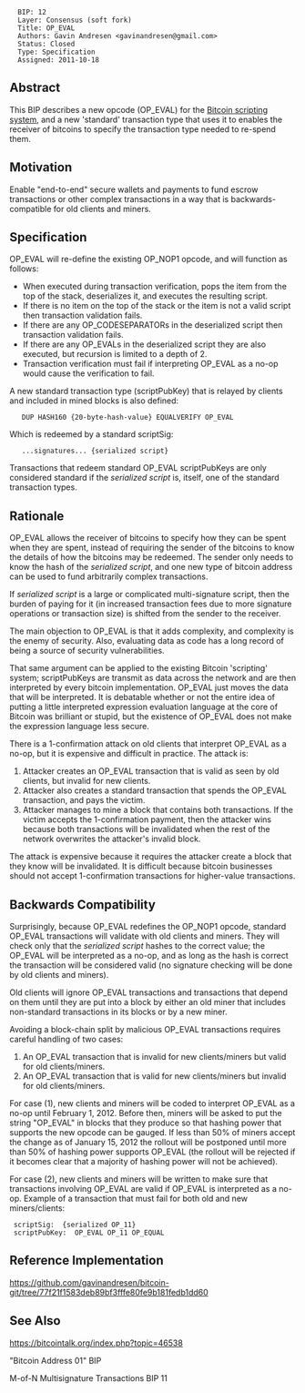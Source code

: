 <pre>
  BIP: 12
  Layer: Consensus (soft fork)
  Title: OP_EVAL
  Authors: Gavin Andresen <gavinandresen@gmail.com>
  Status: Closed
  Type: Specification
  Assigned: 2011-10-18
</pre>

==Abstract==

This BIP describes a new opcode (OP_EVAL) for the [https://en.bitcoin.it/wiki/Script Bitcoin scripting system], and a new 'standard' transaction type that uses it to enables the receiver of bitcoins to specify the transaction type needed to re-spend them.

==Motivation==

Enable "end-to-end" secure wallets and payments to fund escrow transactions or other complex transactions in a way that is backwards-compatible for old clients and miners.

==Specification==

OP_EVAL will re-define the existing OP_NOP1 opcode, and will function as follows:

* When executed during transaction verification, pops the item from the top of the stack, deserializes it, and executes the resulting script.
* If there is no item on the top of the stack or the item is not a valid script then transaction validation fails.
* If there are any OP_CODESEPARATORs in the deserialized script then transaction validation fails.
* If there are any OP_EVALs in the deserialized script they are also executed, but recursion is limited to a depth of 2.
* Transaction verification must fail if interpreting OP_EVAL as a no-op would cause the verification to fail.

A new standard transaction type (scriptPubKey) that is relayed by clients and included in mined blocks is also defined:

    DUP HASH160 {20-byte-hash-value} EQUALVERIFY OP_EVAL

Which is redeemed by a standard scriptSig:
    ...signatures... {serialized script}

Transactions that redeem standard OP_EVAL scriptPubKeys are only considered standard if the ''serialized script'' is, itself, one of the standard transaction types.

==Rationale==

OP_EVAL allows the receiver of bitcoins to specify how they can be spent when they are spent, instead of requiring the sender of the bitcoins to know the details of how the bitcoins may be redeemed. The sender only needs to know the hash of the ''serialized script'', and one new type of bitcoin address can be used to fund arbitrarily complex transactions.

If ''serialized script'' is a large or complicated multi-signature script, then the burden of paying for it (in increased transaction fees due to more signature operations or transaction size) is shifted from the sender to the receiver.

The main objection to OP_EVAL is that it adds complexity, and complexity is the enemy of security. Also, evaluating data as code has a long record of being a source of security vulnerabilities.

That same argument can be applied to the existing Bitcoin 'scripting' system; scriptPubKeys are transmit as data across the network and are then interpreted by every bitcoin implementation. OP_EVAL just moves the data that will be interpreted. It is debatable whether or not the entire idea of putting a little interpreted expression evaluation language at the core of Bitcoin was brilliant or stupid, but the existence of OP_EVAL does not make the expression language less secure.

There is a 1-confirmation attack on old clients that interpret OP_EVAL as a no-op, but it is expensive and difficult in practice. The attack is:

# Attacker creates an OP_EVAL transaction that is valid as seen by old clients, but invalid for new clients.
# Attacker also creates a standard transaction that spends the OP_EVAL transaction, and pays the victim.
# Attacker manages to mine a block that contains both transactions. If the victim accepts the 1-confirmation payment, then the attacker wins because both transactions will be invalidated when the rest of the network overwrites the attacker's invalid block.

The attack is expensive because it requires the attacker create a block that they know will be invalidated. It is difficult because bitcoin businesses should not accept 1-confirmation transactions for higher-value transactions.

==Backwards Compatibility==

Surprisingly, because OP_EVAL redefines the OP_NOP1 opcode, standard OP_EVAL transactions will validate with old clients and miners. They will check only that the ''serialized script'' hashes to the correct value; the OP_EVAL will be interpreted as a no-op, and as long as the hash is correct the transaction will be considered valid (no signature checking will be done by old clients and miners).

Old clients will ignore OP_EVAL transactions and transactions that depend on them until they are put into a block by either an old miner that includes non-standard transactions in its blocks or by a new miner.

Avoiding a block-chain split by malicious OP_EVAL transactions requires careful handling of two cases:

# An OP_EVAL transaction that is invalid for new clients/miners but valid for old clients/miners.
# An OP_EVAL transaction that is valid for new clients/miners but invalid for old clients/miners.

For case (1), new clients and miners will be coded to interpret OP_EVAL as a no-op until February 1, 2012. Before then, miners will be asked to put the string "OP_EVAL" in blocks that they produce so that hashing power that supports the new opcode can be gauged.  If less than 50% of miners accept the change as of January 15, 2012 the rollout will be postponed until more than 50% of hashing power supports OP_EVAL (the rollout will be rejected if it becomes clear that a majority of hashing power will not be achieved).

For case (2), new clients and miners will be written to make sure that transactions involving OP_EVAL are valid if OP_EVAL is interpreted as a no-op.
Example of a transaction that must fail for both old and new miners/clients:
  scriptSig:  {serialized OP_11}
  scriptPubKey:  OP_EVAL OP_11 OP_EQUAL

==Reference Implementation==

https://github.com/gavinandresen/bitcoin-git/tree/77f21f1583deb89bf3fffe80fe9b181fedb1dd60

==See Also==

https://bitcointalk.org/index.php?topic=46538

"Bitcoin Address 01" BIP

M-of-N Multisignature Transactions BIP 11
